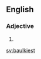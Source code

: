 ==English==

===Adjective===
{{head|en|adjective superlative form}}

# {{en-superlative of|baulky}}

[[sv:baulkiest]]
